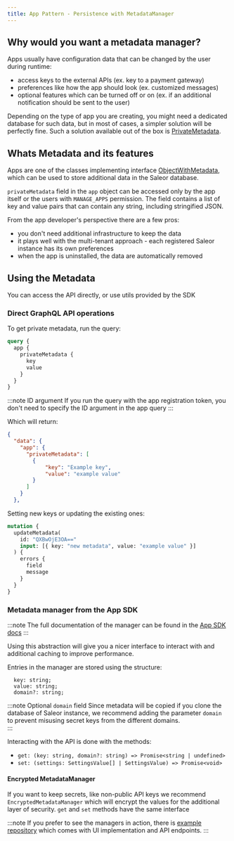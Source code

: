 ```yaml
---
title: App Pattern - Persistence with MetadataManager
---
```


## Why would you want a metadata manager?

Apps usually have configuration data that can be changed by the user during runtime:

- access keys to the external APIs (ex. key to a payment gateway)
- preferences like how the app should look (ex. customized messages)
- optional features which can be turned off or on (ex. if an additional notification should be sent to the user)

Depending on the type of app you are creating, you might need a dedicated database for such data, but in most of cases, a simpler solution will be perfectly fine.
Such a solution available out of the box is [PrivateMetadata](https://docs.saleor.io/docs/3.x/developer/metadata).

## Whats Metadata and its features

Apps are one of the classes implementing interface [ObjectWithMetadata](developer/api-reference/interfaces/object-with-metadata.mdx), which can be used to store additional data in the Saleor database.

`privateMetadata` field in the `app` object can be accessed only by the app itself or the users with `MANAGE_APPS` permission. The field contains a list of key and value pairs that can contain any string, including stringified JSON.

From the app developer's perspective there are a few pros:

- you don't need additional infrastructure to keep the data
- it plays well with the multi-tenant approach - each registered Saleor instance has its own preferences
- when the app is uninstalled, the data are automatically removed

## Using the Metadata

You can access the API directly, or use utils provided by the SDK

### Direct GraphQL API operations

To get private metadata, run the query:

```graphql
query {
  app {
    privateMetadata {
      key
      value
    }
  }
}
```

:::note ID argument
If you run the query with the app registration token, you don't need to specify the ID argument in the app query
:::

Which will return:

```json
{
  "data": {
    "app": {
      "privateMetadata": [
        {
            "key": "Example key",
            "value": "example value"
        }
      ]
    }
  },
```

Setting new keys or updating the existing ones:

```graphql
mutation {
  updateMetadata(
    id: "QXBwOjE3OA=="
    input: [{ key: "new metadata", value: "example value" }]
  ) {
    errors {
      field
      message
    }
  }
}
```

### Metadata manager from the App SDK

:::note
The full documentation of the manager can be found in the [App SDK docs](https://github.com/saleor/saleor-app-sdk/blob/main/docs/settings-manager.md)
:::

Using this abstraction will give you a nicer interface to interact with and additional caching to improve performance.

Entries in the manager are stored using the structure:

```
  key: string;
  value: string;
  domain?: string;
```

:::note Optional `domain` field
Since metadata will be copied if you clone the database of Saleor instance, we recommend adding the parameter `domain` to prevent misusing secret keys from the different domains.  
:::

Interacting with the API is done with the methods:

- `get: (key: string, domain?: string) => Promise<string | undefined>`
- `set: (settings: SettingsValue[] | SettingsValue) => Promise<void>`

#### Encrypted MetadataManager

If you want to keep secrets, like non-public API keys we recommend `EncryptedMetadataManager` which will encrypt the values for the additional layer of security. `get` and `set` methods have the same interface

:::note
If you prefer to see the managers in action, there is [example repository](https://github.com/saleor/saleor-app-template/tree/examples-metadata-manager) which comes with UI implementation and API endpoints.
:::
